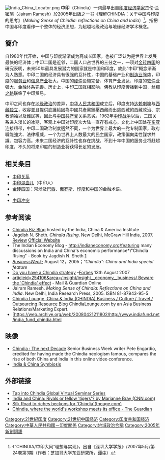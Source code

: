 [[File:India_China_Locator.png|right]]
'''中印'''（Chindia）一词最早出自[[印度|印度]][[经济学家|经济学家]]杰伦·兰密施（Jairam Ramesh）於2005年出版之一书《理解CHINDIA：关于中国与印度的思考》（''Making Sense of Chindia: reflections on China and India''）<ref>《“CHINDIA/中印大同”理想与实现》，出自《深圳大学学报》/2007年5月/第24卷第3期（作者：芝加哥大学东亚研究所，[[谭中|谭中]]）</ref>，指把中国与印度看作一个整体的经济思想，为超越地缘政治与地缘经济学术概念。

==簡介==
自1980年代开始，中国与印度渐渐成为高成长国家，也被广泛认为是世界上发展最快的经济体；中印二国是近邻，二国人口占世界的三分之一，一项对[[金磚四國|金砖四国]]的研究表明，未来50年最具发展潜力的国家就是中国和印度，故此“中印”概念渐渐为人熟悉。中印二国的经济具有很强的互补性，中国的基础产业和[[制造业|制造业]]强势，印度的[[服务业|服务业]]和[[信息产业|信息产业]]壮大，中国的[[硬件|硬件]]设施完备、体育产业发达，印度的[[软件|软件]]业强大、金融体系完善。历史上，中印二国互相影响，[[佛教|佛教]]从印度传播到中国，[[丝绸之路|丝绸之路]]联络了中印贸易。

中印之间也存在[[地缘政治|地缘政治]]的差异，[[中华人民共和国|中华人民共和国]]成立后，印度支持[[达赖喇嘛|达赖喇嘛]]与[[西藏独立|西藏独立]]，收容並且提供庇護給因為中國共產黨鎮壓西藏而出逃西藏的西藏政治、宗教領袖以及難民等，因此与[[中国共产党|中国共产党]]关系恶劣。1962年[[中印边境战争|中印战争]]以后，二国关系进入漫长的冰期，客观上中国对印度次大陆一直存有戒心。文化上中国处在[[东亚|东亚]]连接纽带，中印二国政治制度迥然不同，一个为世界上最大的一党专制国家，政府職能強大、法律權威，一个为世界上人数最大的民主国家，政策偏向柔性謀求共識、包容力高。未来二国经济的互补性也存在挑战，不到十年中国的服务业将赶超印度，不久的将来印度的制造业将获得长足的发展。

== 相关条目 ==
*[[中國－印度關係|中印关系]]
*[[中印混血儿|中印混血儿]]（中印人）
*[[金砖四国|金砖四国]]：常涉及[[巴西|巴西]]、[[俄罗斯|俄罗斯]]、[[印度|印度]]和[[中华人民共和国|中国]]的金融术语。
*{{link-en|中美印協會|India, China & America Institute}}
*[[中印边界问题|中印冲突]]

== 参考阅读 ==
* [https://web.archive.org/web/20080122145111/http://chindiabiz.icainstitute.org/ Chindia Biz Blog] hosted by the India, China & America Institute  
*Jagdish N. Sheth. ''Chindia Rising''. New Delhi, McGraw Hill India, 2007. [http://www.rediff.com/money/2008/jan/25spec.htm Review]{{Wayback|url=http://www.rediff.com/money/2008/jan/25spec.htm |date=20200711045228 }} [http://www.chindiarising.info Official Website]{{Wayback|url=http://www.chindiarising.info/ |date=20201028074833 }}
* The Indian Economy Blog - http://indianeconomy.org/featuring{{Dead link|date=2020年3月 |bot=InternetArchiveBot |fix-attempted=yes }} many discussions on India and China's economic performance*\"Chindia Rising" - Book by Jagdish N. Sheth [http://www.chindiarising.info]{{Wayback|url=http://www.chindiarising.info/ |date=20201028074833 }}
*''[[BusinessWeek|BusinessWeek]]''; August 12，2005；''"Chindia"'': ''China and India special feature''
*[http://www.forbes.com/opinions/2007/08/05/india-gartner-chindia-oped-cx_psg_0813chindia.html Do you have a Chindia strategy]{{Wayback|url=http://www.forbes.com/opinions/2007/08/05/india-gartner-chindia-oped-cx_psg_0813chindia.html |date=20080226215815 }} -[[Forbes|Forbes]] 13th August 2007
*[https://web.archive.org/web/20120530065354/http://www.mg.co.za/articlePage.aspx articleid=254106&area=/insight/insight__economy__business/ Beware the 'Chindia' effect] - Mail & Guardian Online
*Jairam Ramesh. ''Making Sense of Chindia: Reflections on China and India''. New Delhi, India Research Press, 2005. ISBN 81-87943-95-5
*[https://web.archive.org/web/20061105092223/http://www.chindialounge.com/ Chindia Lounge, China & India (CHINDIA) Business / Culture / Travel / Outsourcing Resource Blog] ChindiaLounge.com by an Asia Business Relations/Marketing Expert.
* [https://web.archive.org/web/20080421211802/http://www.indiafund.net/india_fund_chindia.html
{{reflist}}

== 映像 ==
* [https://web.archive.org/web/20090208174314/http://www.cerium.ca/article1684.html Chindia : The next Decade] Senior Business Week writer Pete Engardio, credited for having made the Chindia neologism famous, compares the rise of both China and India in this online video conference.
* [http://www.youtube.com/watch?v=m-_njHtJ5FY India & China Symbiosis]{{Wayback|url=http://www.youtube.com/watch?v=m-_njHtJ5FY |date=20200711045304 }}

== 外部链接 ==
* [http://www.icainstitute.org/ Tap into Chindia Global Virtual Seminar Series]{{Wayback|url=http://www.icainstitute.org/ |date=20201031101218 }}
*[http://www.cnn.com/2005/WORLD/asiapcf/09/14/india.eye.china/index.html India and China: Rivals or fellow 'tigers'? by Marianne Bray (CNN.com)]{{Wayback|url=http://www.cnn.com/2005/WORLD/asiapcf/09/14/india.eye.china/index.html |date=20200824004442 }}
*[http://www.theage.com.au/news/business/silk-road-to-riches-beckons-for-chindia/2005/10/01/1127804692973.html Silk Road to riches beckons for 'Chindia'(theage.com)]{{Wayback|url=http://www.theage.com.au/news/business/silk-road-to-riches-beckons-for-chindia/2005/10/01/1127804692973.html |date=20140907103656 }}
*[http://www.guardian.co.uk/china/story/0,7369,1581705,00.html Chindia, where the world's workshop meets its office - The Guardian]{{Wayback|url=http://www.guardian.co.uk/china/story/0,7369,1581705,00.html |date=20060428110528 }}

[[Category:21世紀印度|Category:21世紀印度]]
[[Category:21世纪中国经济|Category:21世纪中国经济]]
[[Category:印度共和国经济|Category:印度共和国经济]]
[[Category:中華人民共和國－印度關係|Category:中華人民共和國－印度關係]]
[[Category:地域政治合稱|Category:地域政治合稱]]
[[Category:2005年新創詞語|Category:2005年新創詞語]]